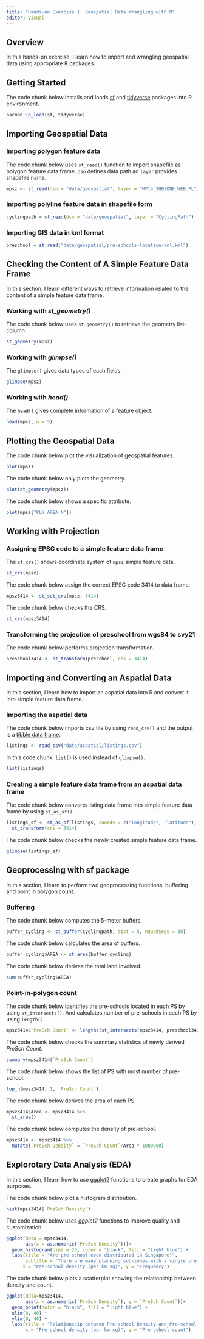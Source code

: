```yaml
---
title: "Hands-on Exercise 1: Geospatial Data Wrangling with R"
editor: visual
---
```


## Overview

In this hands-on exercise, I learn how to import and wrangling geospatial data using appropriate R packages.

## Getting Started

The code chunk below installs and loads [sf](https://r-spatial.github.io/sf/) and [tidyverse](https://www.tidyverse.org/packages/) packages into R environment.

```r
pacman::p_load(sf, tidyverse)
```

## Importing Geospatial Data

### Importing polygon feature data

The code chunk below uses `st_read()` function to import shapefile as polygon feature data frame. `dsn` defines data path ad `layer` provides shapefile name.

```r
mpsz <- st_read(dsn = "data/geospatial", layer = "MP14_SUBZONE_WEB_PL")
```

### Importing polyline feature data in shapefile form

```r
cyclingpath = st_read(dsn = "data/geospatial", layer = "CyclingPath")
```

### Importing GIS data in kml format

```r
preschool = st_read("data/geospatial/pre-schools-location-kml.kml")
```

## Checking the Content of A Simple Feature Data Frame

In this section, I learn different ways to retrieve information related to the content of a simple feature data frame.

### Working with *st_geometry()*

The code chunk below uses `st_geometry()` to retrieve the geometry list-column.

```r
st_geometry(mpsz)
```

### Working with *glimpse()*

The `glimpse()` gives data types of each fields.

```r
glimpse(mpsz)
```

### Working with *head()*

The `head()` gives complete information of a feature object.

```r
head(mpsz, n = 5)  
```

## Plotting the Geospatial Data

The code chunk below plot the visualization of geospatial features.

```r
plot(mpsz)
```

The code chunk below only plots the geometry.

```r
plot(st_geometry(mpsz))
```

The code chunk below shows a specific attribute.

```r
plot(mpsz["PLN_AREA_N"])
```

## Working with Projection

### Assigning EPSG code to a simple feature data frame

The `st_crs()` shows coordinate system of `mpsz` simple feature data.

```r
st_crs(mpsz)
```

The code chunk below assign the correct EPSG code 3414 to data frame.

```r
mpsz3414 <- st_set_crs(mpsz, 3414)
```

The code chunk below checks the CRS.

```r
st_crs(mpsz3414)
```

### Transforming the projection of preschool from wgs84 to svy21

The code chunk below performs projection transformation.

```r
preschool3414 <- st_transform(preschool, crs = 3414)
```

## Importing and Converting an Aspatial Data

In this section, I learn how to import an aspatial data into R and convert it into simple feature data frame.

### Importing the aspatial data

The code chunk below imports csv file by using `read_csv()` and the output is a [tibble data frame](https://r4ds.had.co.nz/tibbles.html).

```r
listings <- read_csv("data/aspatial/listings.csv")
```

In this code chunk, `list()` is used instead of `glimpse()`.

```r
list(listings) 
```

### Creating a simple feature data frame from an aspatial data frame

The code chunk below converts listing data frame into simple feature data frame by using `st_as_sf()`.

```r
listings_sf <- st_as_sf(listings, coords = c("longitude", "latitude"), crs = 4326) %>%
  st_transform(crs = 3414)
```

The code chunk below checks the newly created simple feature data frame.

```r
glimpse(listings_sf)
```

## Geoprocessing with sf package

In this section, I learn to perform two geoprocessing functions, buffering and point in polygon count.

### Buffering

The code chunk below computes the 5-meter buffers.

```r
buffer_cycling <- st_buffer(cyclingpath, dist = 5, nQuadSegs = 30)
```

The code chunk below calculates the area of buffers.

```r
buffer_cycling$AREA <- st_area(buffer_cycling)
```

The code chunk below derives the total land involved.

```r
sum(buffer_cycling$AREA)
```

### Point-in-polygon count

The code chunk below identifies the pre-schools located in each PS by using `st_intersects()`. And calculates number of pre-schools in each PS by using `length()`.

```r
mpsz3414$`PreSch Count` <- lengths(st_intersects(mpsz3414, preschool3414))
```

The code chunk below checks the summary statistics of newly derived *PreSch Count*.

```r
summary(mpsz3414$`PreSch Count`)
```

The code chunk below shows the list of PS with most number of pre-school.

```r
top_n(mpsz3414, 1, `PreSch Count`)
```

The code chunk below derives the area of each PS.

```r
mpsz3414$Area <- mpsz3414 %>%
  st_area()
```

The code chunk below computes the density of pre-school.

```r
mpsz3414 <- mpsz3414 %>%
  mutate(`PreSch Density` = `PreSch Count`/Area * 1000000)
```

## Explorotary Data Analysis (EDA)

In this section, I learn how to use [ggplot2](https://ggplot2.tidyverse.org/) functions to create graphs for EDA purposes.

The code chunk below plot a histogram distribution.

```r
hist(mpsz3414$`PreSch Density`)
```

The code chunk below uses *ggplot2* functions to improve quality and customization.

```r
ggplot(data = mpsz3414, 
       aes(x = as.numeric(`PreSch Density`)))+
  geom_histogram(bins = 20, color = "black", fill = "light blue") +
  labs(title = "Are pre-school even distributed in Singapore?",
       subtitle = "There are many planning sub-zones with a single pre-school, on the other hand, \nthere are two planning sub-zones with at least 20 pre-schools",
      x = "Pre-school density (per km sq)", y = "Frequency")
```

The code chunk below plots a scatterplot showing the relationship between density and count.

```r
ggplot(data=mpsz3414, 
       aes(x = as.numeric(`PreSch Density`), y = `PreSch Count`))+
  geom_point(color = "black", fill = "light blue") +
  xlim(0, 40) +
  ylim(0, 40) +
  labs(title = "Relationship between Pre-school Density and Pre-school Count",
       x = "Pre-school density (per km sq)", y = "Pre-school count")
```
